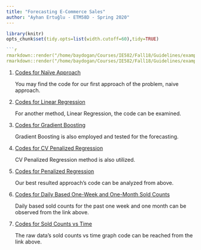 ```yaml
---
title: "Forecasting E-Commerce Sales"
author: "Ayhan Ertuğlu - ETM58D - Spring 2020"
---
```

```r
library(knitr)
opts_chunk$set(tidy.opts=list(width.cutoff=60),tidy=TRUE)

```r
rmarkdown::render("/home/baydogan/Courses/IE582/Fall18/Guidelines/example_homework_0.Rmd",output_format="pdf_document")
rmarkdown::render("/home/baydogan/Courses/IE582/Fall18/Guidelines/example_homework_0.Rmd",output_format="html_document")

```
1. [Codes for Naïve Approach](https://github.com/ETM-58D/spring20-ayhanertuglu/blob/master/files/Project/Project_Naive_Approach.R)

    You may find the code for our first approach of the problem, naive approach.
    
2. [Codes for Linear Regression](https://github.com/ETM-58D/spring20-ayhanertuglu/blob/master/files/Project/Proje_Linear_Regression.R)

    For another method, Linear Regression, the code can be examined.
    
3. [Codes for Gradient Boosting](https://github.com/ETM-58D/spring20-ayhanertuglu/blob/master/files/Project/Project_Gradient_Boosting.R)

    Gradient Boosting is also employed and tested for the forecasting.
    
4. [Codes for CV Penalized Regression](https://github.com/ETM-58D/spring20-ayhanertuglu/blob/master/files/Project/Proje_CV_Penalized_Regression.R)

    CV Penalized Regression method is also utilized. 
    
5. [Codes for Penalized Regression](https://github.com/ETM-58D/spring20-ayhanertuglu/blob/master/files/Project/Proje_Linear_Regression.R)

    Our best resulted approach's code can be analyzed from above.
    
6. [Codes for Daily Based One-Week and One-Month Sold Counts](https://github.com/ETM-58D/spring20-ayhanertuglu/blob/master/files/Project/Weekly - Monthly Based Prices.R)

    Daily based sold counts for the past one week and one month can be observed from the link above.
    
7. [Codes for Sold Counts vs Time](https://github.com/ETM-58D/spring20-ayhanertuglu/blob/master/files/Project/Sold Count vs Time.R)

    The raw data's sold counts vs time graph code can be reached from the link above.


